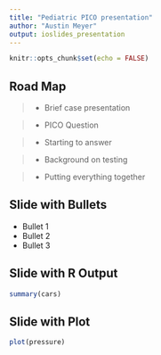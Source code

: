 ```yaml
---
title: "Pediatric PICO presentation"
author: "Austin Meyer"
output: ioslides_presentation
---
```


```r
knitr::opts_chunk$set(echo = FALSE)
```

## Road Map

>- Brief case presentation

>- PICO Question

>- Starting to answer

>- Background on testing

>- Putting everything together

## Slide with Bullets

- Bullet 1
- Bullet 2
- Bullet 3

## Slide with R Output

```r
summary(cars)
```

## Slide with Plot

```r
plot(pressure)
```

